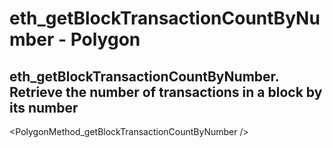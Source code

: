 # eth_getBlockTransactionCountByNumber  - Polygon

## eth_getBlockTransactionCountByNumber. Retrieve the number of transactions in a block by its number


<PolygonMethod_getBlockTransactionCountByNumber />
